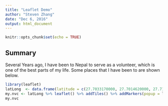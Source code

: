 ```yaml
---
title: "Leaflet Demo"
author: "Steven Zhang"
date: "Dec 6, 2016"
output: html_document
---
```


```r
knitr::opts_chunk$set(echo = TRUE)
```

## Summary

Several Years ago, I have been to Nepal to serve as a volunteer, which is one of the best parts of my life. Some places that I have been to are shown below.

```r
library(leaflet)
latLong  <- data.frame(latitude = c(27.7033170000, 27.7014620000, 27.7138710000), longitude = c(85.3169620000, 85.3120760000, 85.3217770000), popup = c("Tundikhel", "Dharahara", "Narayanhiti"))
my.nvc <- latLong %>% leaflet() %>% addTiles() %>% addMarkers(popup = latLong$popup)
my.nvc
```

